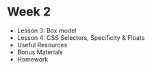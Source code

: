 
# Week 2

- <Link to="/week-2/lesson-3">Lesson 3: Box model</Link>
- <Link to="/week-2/lesson-4">
    Lesson 4: CSS Selectors, Specificity & Floats
  </Link>
- Useful Resources
- Bonus Materials
- Homework

